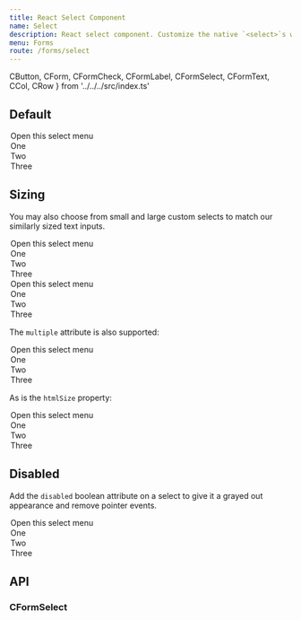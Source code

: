 ```yaml
---
title: React Select Component
name: Select
description: React select component. Customize the native `<select>`s with custom CSS that changes the element's initial appearance.
menu: Forms
route: /forms/select
---
```


  CButton,
  CForm,
  CFormCheck,
  CFormLabel,
  CFormSelect,
  CFormText,
  CCol,
  CRow
} from '../../../src/index.ts'

## Default

<Playground>
  <CFormSelect aria-label="Default select example">
    <option>Open this select menu</option>
    <option value="1">One</option>
    <option value="2">Two</option>
    <option value="3">Three</option>
  </CFormSelect>
</Playground>

## Sizing

You may also choose from small and large custom selects to match our similarly sized text inputs.

<Playground>
  <CFormSelect size="lg" className="mb-3" aria-label="Large select example">
    <option>Open this select menu</option>
    <option value="1">One</option>
    <option value="2">Two</option>
    <option value="3">Three</option>
  </CFormSelect>
  <CFormSelect size="sm" className="mb-3" aria-label="Small select example">
    <option>Open this select menu</option>
    <option value="1">One</option>
    <option value="2">Two</option>
    <option value="3">Three</option>
  </CFormSelect>
</Playground>

The `multiple` attribute is also supported:

<Playground>
  <CFormSelect size="lg" multiple aria-label="Multiple select example">
    <option>Open this select menu</option>
    <option value="1">One</option>
    <option value="2">Two</option>
    <option value="3">Three</option>
  </CFormSelect>
</Playground>

As is the `htmlSize` property:

<Playground>
  <CFormSelect htmlSize="3" multiple aria-label="size 3 select example">
    <option>Open this select menu</option>
    <option value="1">One</option>
    <option value="2">Two</option>
    <option value="3">Three</option>
  </CFormSelect>
</Playground>


## Disabled

Add the `disabled` boolean attribute on a select to give it a grayed out appearance and remove pointer events.

<Playground>
  <CFormSelect aria-label="Disabled select example" disabled>
    <option>Open this select menu</option>
    <option value="1">One</option>
    <option value="2">Two</option>
    <option value="3">Three</option>
  </CFormSelect>
</Playground>

## API

### CFormSelect

<CFormSelect of={CFormSelect} />
